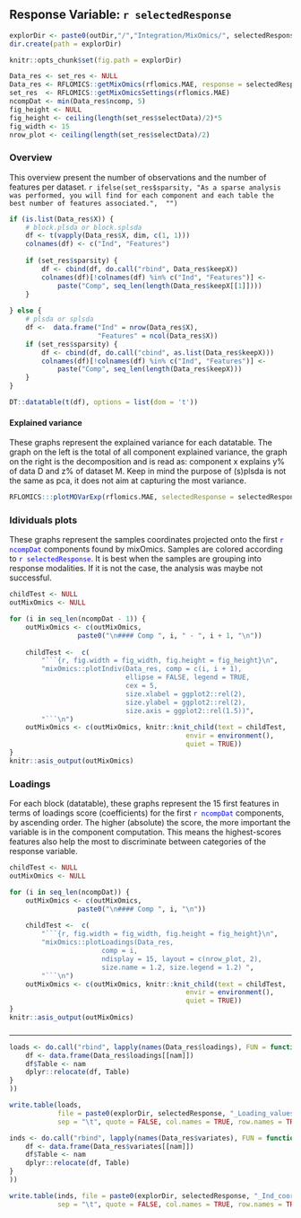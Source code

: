 ## Response Variable: `r selectedResponse` 

```r
explorDir <- paste0(outDir,"/","Integration/MixOmics/", selectedResponse, "/")
dir.create(path = explorDir)

knitr::opts_chunk$set(fig.path = explorDir)
```

```r
Data_res <- set_res <- NULL
Data_res <- RFLOMICS::getMixOmics(rflomics.MAE, response = selectedResponse)
set_res  <- RFLOMICS::getMixOmicsSettings(rflomics.MAE)
ncompDat <- min(Data_res$ncomp, 5)
fig_height <- NULL
fig_height <- ceiling(length(set_res$selectData)/2)*5
fig_width <- 15
nrow_plot <- ceiling(length(set_res$selectData)/2)
```

### Overview

This overview present the number of observations and the number of features per dataset.
`r ifelse(set_res$sparsity, "As a sparse analysis was performed, you will find for each component and each table the best number of features associated.",  "")`

```r
if (is.list(Data_res$X)) {
    # block.plsda or block.splsda
    df <- t(vapply(Data_res$X, dim, c(1, 1)))
    colnames(df) <- c("Ind", "Features")
    
    if (set_res$sparsity) {
        df <- cbind(df, do.call("rbind", Data_res$keepX))
        colnames(df)[!colnames(df) %in% c("Ind", "Features")] <-
            paste("Comp", seq_len(length(Data_res$keepX[[1]])))
    }
    
} else {
    # plsda or splsda
    df <-  data.frame("Ind" = nrow(Data_res$X),
                      "Features" = ncol(Data_res$X))
    if (set_res$sparsity) {
        df <- cbind(df, do.call("cbind", as.list(Data_res$keepX)))
        colnames(df)[!colnames(df) %in% c("Ind", "Features")] <-
            paste("Comp", seq_len(length(Data_res$keepX)))
    }
}

DT::datatable(t(df), options = list(dom = 't'))
```

#### Explained variance

These graphs represent the explained variance for each datatable. 
The graph on the left is the total of all component explained variance,
the graph on the right is the decomposition and is read as: component x explains y% of data D and z% of dataset M.
Keep in mind the purpose of (s)plsda is not the same as pca, it does not aim at capturing the most variance.

```r
RFLOMICS:::plotMOVarExp(rflomics.MAE, selectedResponse = selectedResponse)
```

### Idividuals plots {.tabset}

These graphs represent the samples coordinates projected onto the first 
<span style=color:blue>`r ncompDat`</span> components found by mixOmics.
Samples are colored according to 
<span style=color:blue>`r selectedResponse`</span>. 
It is best when the samples are grouping into response modalities.
If it is not the case, the analysis was maybe not successful.

```r
childTest <- NULL
outMixOmics <- NULL

for (i in seq_len(ncompDat - 1)) {
    outMixOmics <- c(outMixOmics,
                 paste0("\n#### Comp ", i, " - ", i + 1, "\n"))
    
    childTest <-  c(
        "```{r, fig.width = fig_width, fig.height = fig_height}\n",
        "mixOmics::plotIndiv(Data_res, comp = c(i, i + 1), 
                             ellipse = FALSE, legend = TRUE,
                             cex = 5,
                             size.xlabel = ggplot2::rel(2),
                             size.ylabel = ggplot2::rel(2),
                             size.axis = ggplot2::rel(1.5))",
        "```\n")
    outMixOmics <- c(outMixOmics, knitr::knit_child(text = childTest,
                                            envir = environment(),
                                            quiet = TRUE))
}
knitr::asis_output(outMixOmics)

```

### Loadings {.tabset}

For each block (datatable), these graphs represent the 15 first features in 
terms of loadings score (coefficients) for the first 
<span style=color:blue>`r ncompDat`</span> components, by ascending order. 
The higher (absolute) the score, the more important the variable is in the 
component computation. 
This means the highest-scores features also help the most to discriminate 
between categories of the response variable.

```r
childTest <- NULL
outMixOmics <- NULL

for (i in seq_len(ncompDat)) {
    outMixOmics <- c(outMixOmics,
                 paste0("\n#### Comp ", i, "\n"))
    
    childTest <-  c(
        "```{r, fig.width = fig_width, fig.height = fig_height}\n",
        "mixOmics::plotLoadings(Data_res, 
                       comp = i,
                       ndisplay = 15, layout = c(nrow_plot, 2),
                       size.name = 1.2, size.legend = 1.2) ",
        "```\n")
    outMixOmics <- c(outMixOmics, knitr::knit_child(text = childTest,
                                            envir = environment(),
                                            quiet = TRUE))
}
knitr::asis_output(outMixOmics)

```

### {.unlisted .unnumbered}

---

<!-- Exports -->

```r
loads <- do.call("rbind", lapply(names(Data_res$loadings), FUN = function(nam){
    df <- data.frame(Data_res$loadings[[nam]])
    df$Table <- nam
    dplyr::relocate(df, Table)
}
))

write.table(loads, 
            file = paste0(explorDir, selectedResponse, "_Loading_values.txt"),
            sep = "\t", quote = FALSE, col.names = TRUE, row.names = TRUE)

inds <- do.call("rbind", lapply(names(Data_res$variates), FUN = function(nam){
    df <- data.frame(Data_res$variates[[nam]])
    df$Table <- nam
    dplyr::relocate(df, Table)
}
))

write.table(inds, file = paste0(explorDir, selectedResponse, "_Ind_coord.txt"),
            sep = "\t", quote = FALSE, col.names = TRUE, row.names = TRUE)
```


